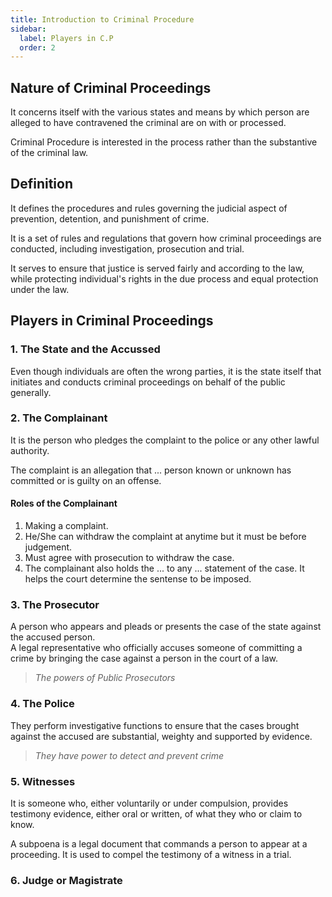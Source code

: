 ```yaml
---
title: Introduction to Criminal Procedure
sidebar:
  label: Players in C.P
  order: 2
---
```



## Nature of Criminal Proceedings

It concerns itself with the various states and means by which person are alleged
to have contravened the criminal are on with or processed.

Criminal Procedure is interested in the process rather than the substantive of 
the criminal law.

## Definition

It defines the procedures and rules governing the judicial aspect of prevention,
detention, and punishment of crime.

It is a set of rules and regulations that govern how criminal proceedings are 
conducted, including investigation, prosecution and trial. 

It serves to ensure that justice is served fairly and according to the law, 
while protecting individual's rights in the due process and equal protection 
under the law.


## Players in Criminal Proceedings

### 1. The State and the Accussed

Even though individuals are often the wrong parties, it is the state itself that
initiates and conducts criminal proceedings on behalf of the public generally.

### 2. The Complainant

It is the person who pledges the complaint to the police or any other lawful 
authority.

The complaint is an allegation that ... person known or unknown has committed or
is guilty on an offense.

#### Roles of the Complainant

1. Making a complaint.
2. He/She can withdraw the complaint at anytime but it must be before judgement. 
3. Must agree with prosecution to withdraw the case.
4. The complainant also holds the ... to any ... statement of the case. It helps
the court determine the sentense to be imposed.

### 3. The Prosecutor

A person who appears and pleads or presents the case of the state against the 
accused person. <br />
A legal representative who officially accuses someone of committing a crime by
bringing the case against a person in the court of a law.

> *The powers of Public Prosecutors*

<Source 
  name="The Constitution of Kenya: Article 157" 
  href="https://new.kenyalaw.org/akn/ke/act/2010/constitution/eng@2010-09-03#chp_Nine__part_4__sec_157" 
  type="ref"
/>

### 4. The Police

They perform investigative functions to ensure that the cases brought against the
accused are substantial, weighty and supported by evidence.

<Source 
  name="National Police Act: Section 24-35"
  href="https://new.kenyalaw.org/akn/ke/act/2011/11a/eng@2011-08-30#part_III__sec_24"
  type="ref"
/>

> *They have power to detect and prevent crime*

<Source
  name="The Constitution of Kenya: Article 254"
  href="https://new.kenyalaw.org/akn/ke/act/2010/constitution/eng@2010-09-03#chp_Fifteen__sec_254"
  type="ref"
/>

### 5. Witnesses

It is someone who, either voluntarily or under compulsion, provides testimony 
evidence, either oral or written, of what they who or claim to know.

A subpoena is a legal document that commands a person to appear at a proceeding.
It is used to compel the testimony of a witness in a trial.

<Source 
  name="Wikipedia"
  href="https://en.wikipedia.org/wiki/Witness#"
  type="ref"
/>

### 6. Judge or Magistrate




